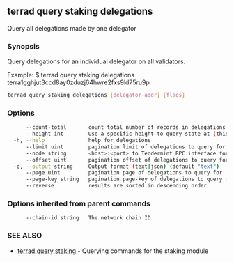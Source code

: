 ## terrad query staking delegations

Query all delegations made by one delegator

### Synopsis

Query delegations for an individual delegator on all validators.

Example:
$ terrad query staking delegations terra1gghjut3ccd8ay0zduzj64hwre2fxs9ld75ru9p

```sh Terrad
terrad query staking delegations [delegator-addr] [flags]
```

### Options

```sh Terrad
      --count-total       count total number of records in delegations to query for
      --height int        Use a specific height to query state at (this can error if the node is pruning state)
  -h, --help              help for delegations
      --limit uint        pagination limit of delegations to query for (default 100)
      --node string       <host>:<port> to Tendermint RPC interface for this chain (default "tcp://localhost:26657")
      --offset uint       pagination offset of delegations to query for
  -o, --output string     Output format (text|json) (default "text")
      --page uint         pagination page of delegations to query for. This sets offset to a multiple of limit (default 1)
      --page-key string   pagination page-key of delegations to query for
      --reverse           results are sorted in descending order
```

### Options inherited from parent commands

```
      --chain-id string   The network chain ID
```

### SEE ALSO

* [terrad query staking](terrad_query_staking.md)	 - Querying commands for the staking module



